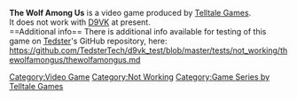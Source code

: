 <strong>The Wolf Among Us</strong> is a video game produced by [[Telltale Games]].
<br />
It does not work with [[D9VK]] at present.
<br />
==Additional info==
There is additional info available for testing of this game on [[User:Tedster|Tedster]]'s GitHub repository, here:
<br />
https://github.com/TedsterTech/d9vk_test/blob/master/tests/not_working/thewolfamongus/thewolfamongus.md

[[Category:Video Game]]
[[Category:Not Working]]
[[Category:Game Series by Telltale Games]]
